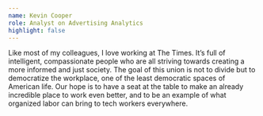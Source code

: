 ```yaml
---
name: Kevin Cooper
role: Analyst on Advertising Analytics
highlight: false
---
```

Like most of my colleagues, I love working at The Times. It’s full of intelligent, compassionate people who are all striving towards creating a more informed and just society. The goal of this union is not to divide but to democratize the workplace, one of the least democratic spaces of American life. Our hope is to have a seat at the table to make an already incredible place to work even better, and to be an example of what organized labor can bring to tech workers everywhere.
